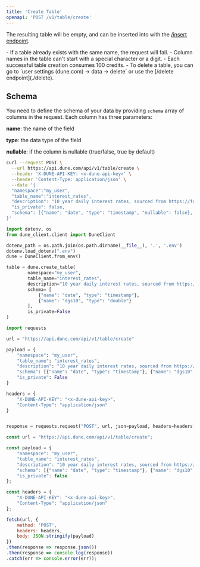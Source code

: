 ```yaml
---
title: 'Create Table'
openapi: 'POST /v1/table/create'
---
```


The resulting table will be empty, and can be inserted into with the [/insert endpoint](./insert).

<Note>
- If a table already exists with the same name, the request will fail.
- Column names in the table can't start with a special character or a digit.
- Each successful table creation consumes 100 credits.
- To delete a table, you can go to `user settings (dune.com) -> data -> delete` or use the [/delete endpoint](./delete).
</Note>

## Schema
You need to define the schema of your data by providing `schema` array of columns in the request. Each column has three parameters: 

**name**: the name of the field

**type**: the data type of the field

**nullable**: if the column is nullable (true/false, true by default)

<RequestExample>

```bash curl
curl --request POST \
  --url https://api.dune.com/api/v1/table/create \
  --header 'X-DUNE-API-KEY: <x-dune-api-key>' \
  --header 'Content-Type: application/json' \
  --data '{
  "namespace":"my_user",
  "table_name":"interest_rates",
  "description": "10 year daily interest rates, sourced from https://fred.stlouisfed.org/series/DGS10",
  "is_private": false,
  "schema": [{"name": "date", "type": "timestamp", "nullable": false}, {"name": "dgs10", "type": "double"}]
}'
```

```python Python SDK
import dotenv, os
from dune_client.client import DuneClient

dotenv_path = os.path.join(os.path.dirname(__file__), '.', '.env')
dotenv.load_dotenv(".env")
dune = DuneClient.from_env()

table = dune.create_table(
        namespace="my_user",
        table_name="interest_rates",
        description="10 year daily interest rates, sourced from https://fred.stlouisfed.org/series/DGS10",
        schema= [
            {"name": "date", "type": "timestamp"},
            {"name": "dgs10", "type": "double"}
        ],
        is_private=False
)
```

```python Python
import requests

url = "https://api.dune.com/api/v1/table/create"

payload = {
    "namespace": "my_user",
    "table_name": "interest_rates",
    "description": "10 year daily interest rates, sourced from https://fred.stlouisfed.org/series/DGS10",
    "schema": [{"name": "date", "type": "timestamp"}, {"name": "dgs10", "type": "double"}],
    "is_private": False
}

headers = {
    "X-DUNE-API-KEY": "<x-dune-api-key>",
    "Content-Type": "application/json"
}


response = requests.request("POST", url, json=payload, headers=headers)
```

```javascript Javascript
const url = "https://api.dune.com/api/v1/table/create";

const payload = {
    "namespace": "my_user",
    "table_name": "interest_rates",
    "description": "10 year daily interest rates, sourced from https://fred.stlouisfed.org/series/DGS10",
    "schema": [{"name": "date", "type": "timestamp"}, {"name": "dgs10", "type": "double"}],
    "is_private": false
};

const headers = {
    "X-DUNE-API-KEY": "<x-dune-api-key>",
    "Content-Type": "application/json"
};

fetch(url, {
    method: 'POST',
    headers: headers,
    body: JSON.stringify(payload)
})
.then(response => response.json())
.then(response => console.log(response))
.catch(err => console.error(err));
```
</RequestExample>

